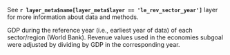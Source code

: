 See **`r layer_meta$name[layer_meta$layer == 'le_rev_sector_year']`** layer for more information about data and methods.  

GDP during the reference year (i.e., earliest year of data) of each sector/region (World Bank). Revenue values used in the economies subgoal were adjusted by dividing by GDP in the corresponding year.
